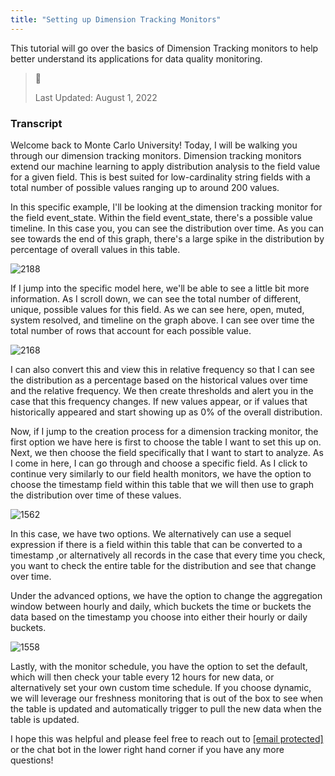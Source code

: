 ```yaml
---
title: "Setting up Dimension Tracking Monitors"
---
```


This tutorial will go over the basics of Dimension Tracking monitors to help better understand its applications for data quality monitoring.

> 📘
> 
> Last Updated: August 1, 2022

### Transcript

Welcome back to Monte Carlo University! Today, I will be walking you through our dimension tracking monitors. Dimension tracking monitors extend our machine learning to apply distribution analysis to the field value for a given field. This is best suited for low-cardinality string fields with a total number of possible values ranging up to around 200 values.

In this specific example, I'll be looking at the dimension tracking monitor for the field event\_state. Within the field event\_state, there's a possible value timeline. In this case you, you can see the distribution over time. As you can see towards the end of this graph, there's a large spike in the distribution by percentage of overall values in this table.

![2188](/images/22d5c56-Screen_Shot_2022-08-01_at_4.59.20_PM.png "Screen Shot 2022-08-01 at 4.59.20 PM.png") 

If I jump into the specific model here, we'll be able to see a little bit more information. As I scroll down, we can see the total number of different, unique, possible values for this field. As we can see here, open, muted, system resolved, and timeline on the graph above. I can see over time the total number of rows that account for each possible value.

![2168](/images/f71184a-Screen_Shot_2022-08-01_at_5.00.41_PM.png "Screen Shot 2022-08-01 at 5.00.41 PM.png") 

I can also convert this and view this in relative frequency so that I can see the distribution as a percentage based on the historical values over time and the relative frequency. We then create thresholds and alert you in the case that this frequency changes. If new values appear, or if values that historically appeared and start showing up as 0% of the overall distribution.

Now, if I jump to the creation process for a dimension tracking monitor, the first option we have here is first to choose the table I want to set this up on. Next, we then choose the field specifically that I want to start to analyze. As I come in here, I can go through and choose a specific field. As I click to continue very similarly to our field health monitors, we have the option to choose the timestamp field within this table that we will then use to graph the distribution over time of these values.

![1562](/images/3f65dfe-Screen_Shot_2022-08-01_at_5.05.51_PM.png "Screen Shot 2022-08-01 at 5.05.51 PM.png") 

In this case, we have two options. We alternatively can use a sequel expression if there is a field within this table that can be converted to a timestamp ,or alternatively all records in the case that every time you check, you want to check the entire table for the distribution and see that change over time.

Under the advanced options, we have the option to change the aggregation window between hourly and daily, which buckets the time or buckets the data based on the timestamp you choose into either their hourly or daily buckets.

![1558](/images/6c6b334-Screen_Shot_2022-08-01_at_5.06.18_PM.png "Screen Shot 2022-08-01 at 5.06.18 PM.png") 

Lastly, with the monitor schedule, you have the option to set the default, which will then check your table every 12 hours for new data, or alternatively set your own custom time schedule. If you choose dynamic, we will leverage our freshness monitoring that is out of the box to see when the table is updated and automatically trigger to pull the new data when the table is updated.

I hope this was helpful and please feel free to reach out to [\[email protected\]](/cdn-cgi/l/email-protection#d7a4a2a7a7b8a5a397bab8b9a3b2b4b6a5bbb8b3b6a3b6f9b4b8ba) or the chat bot in the lower right hand corner if you have any more questions!